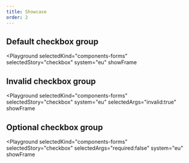 ```yaml
---
title: Showcase
order: 2
---
```



## Default checkbox group

<Playground
  selectedKind="components-forms"
  selectedStory="checkbox"
  system="eu"
  showFrame
>
  <Html markup={checkboxDefault} />
</Playground>

## Invalid checkbox group

<Playground
  selectedKind="components-forms"
  selectedStory="checkbox"
  system="eu"
  selectedArgs="invalid:true"
  showFrame
>
  <Html markup={checkboxInvalid} />
</Playground>

## Optional checkbox group

<Playground
  selectedKind="components-forms"
  selectedStory="checkbox"
  selectedArgs="required:false"
  system="eu"
  showFrame
>
  <Html markup={checkboxOptional} />
</Playground>
